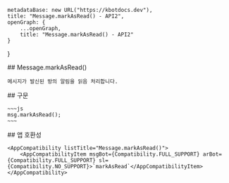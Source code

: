 
    metadataBase: new URL("https://kbotdocs.dev"),
    title: "Message.markAsRead() - API2",
    openGraph: {
        ...openGraph,
        title: "Message.markAsRead() - API2"
    }
}

<Section>
    ## Message.markAsRead()

    메시지가 발신된 방의 알림을 읽음 처리합니다.
</Section>
<Section>
    ## 구문

    ~~~js
    msg.markAsRead();
    ~~~
</Section>
<Section>
    ## 앱 호환성

    <AppCompatibility listTitle="Message.markAsRead()">
        <AppCompatibilityItem msgBot={Compatibility.FULL_SUPPORT} arBot={Compatibility.FULL_SUPPORT} sl={Compatibility.NO_SUPPORT}>`markAsRead`</AppCompatibilityItem>
    </AppCompatibility>
</Section>